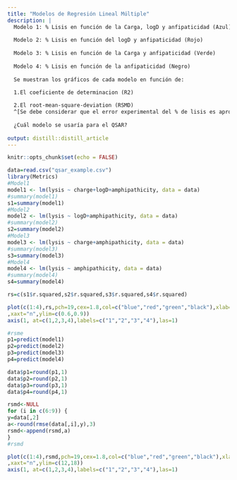 ```yaml
---
title: "Modelos de Regresión Lineal Múltiple"
description: |
  Modelo 1: % Lisis en función de la Carga, logD y anfipaticidad (Azul)
  
  Modelo 2: % Lisis en función del logD y anfipaticidad (Rojo)
  
  Modelo 3: % Lisis en función de la Carga y anfipaticidad (Verde)
  
  Modelo 4: % Lisis en función de la anfipaticidad (Negro)
  
  Se muestran los gráficos de cada modelo en función de:
    
  1.El coeficiente de determinacion (R2)

  2.El root-mean-square-deviation (RSMD)
  ^[Se debe considerar que el error experimental del % de lisis es aproxidamente +/- 12 % ].
  
  ¿Cuál modelo se usaría para el QSAR?
  
output: distill::distill_article
---
```

```r
knitr::opts_chunk$set(echo = FALSE)
```

```r
data=read.csv("qsar_example.csv")
library(Metrics)
#Model1
model1 <- lm(lysis ~ charge+logD+amphipathicity, data = data)
#summary(model1)
s1=summary(model1)
#Model2
model2 <- lm(lysis ~ logD+amphipathicity, data = data)
#summary(model2)
s2=summary(model2)
#Model3
model3 <- lm(lysis ~ charge+amphipathicity, data = data)
#summary(model3)
s3=summary(model3)
#Model4
model4 <- lm(lysis ~ amphipathicity, data = data)
#summary(model4)
s4=summary(model4)

rs=c(s1$r.squared,s2$r.squared,s3$r.squared,s4$r.squared)

plot(c(1:4),rs,pch=19,cex=1.8,col=c("blue","red","green","black"),xlab="model",ylab="R2"
,xaxt="n",ylim=c(0.6,0.9))
axis(1, at=c(1,2,3,4),labels=c("1","2","3","4"),las=1)

#rsme
p1=predict(model1)
p2=predict(model2)
p3=predict(model3)
p4=predict(model4)

data$p1=round(p1,1)
data$p2=round(p2,1)
data$p3=round(p3,1)
data$p4=round(p4,1)

rsmd<-NULL
for (i in c(6:9)) {
y=data[,2]
a<-round(rmse(data[,i],y),3)
rsmd<-append(rsmd,a)
}
#rsmd

plot(c(1:4),rsmd,pch=19,cex=1.8,col=c("blue","red","green","black"),xlab="model",ylab="RMSD"
,xaxt="n",ylim=c(12,18))
axis(1, at=c(1,2,3,4),labels=c("1","2","3","4"),las=1)

```






